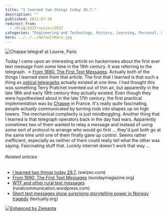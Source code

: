 ```yaml
---
title: "I learned two things today 30.7."
description: ""
published: 2011-07-30
redirect_from:
  - /blog/2037/swizec/2037
categories: "Engineering and Technology, History, Learning, Personal, Semaphore line, Telegraphy, Text messaging"
hero: ../../../defaultHero.jpg
---
```


![Chappe telegraf at Louvre, Paris](http://swizec.com/blog/wp-content/uploads/2011/07/300px-Chappe_telegraf1.jpg "Chappe telegraf at Louvre, Paris")

Today I came upon an interesting article on hackernews about the first ever text message from some time in the 19th century. It was referring to the telegraph. -> [From 1890: The First Text Messages](http://sundaymagazine.org/2010/08/from-1890-the-first-text-messages/). Actually both of the things I learned stem from that article. The first that I learned is that such a thing as [optical telegraphs](http://en.wikipedia.org/wiki/Semaphore_line) actually existed at one time. I had thought this was something Terry Pratchet invented out of thin air, but apparently in the late 18th and early 19th century they actually existed. Even though they were hypothesised about in the late 17th century, the first practical implementation was by [Chappe](http://en.wikipedia.org/wiki/Claude_Chappe "Claude Chappe") in France. It's really quite fascinating, people _actually_ communicated by turning rods into shapes up on high towers. The mechanical complexity is just mindboggling. Another thing that I learned is that telegraph operators back in the day had wars. Apparently sometimes two of them wanted to relay a message and instead of using some sort of protocol to arrange who would go first ... they'd just both go at the same time until one of them finally gave up control. Seems rather inefficient, especially as neither of them could really tell what the other was saying. Fascinating stuff that. Luckily internet doesn't work that way ...

###### Related articles

- [I learned two things today 29.7.](http://swizec.com/blog/i-learned-two-things-today-29-7/swizec/2022) (swizec.com)
- [From 1890: The First Text Messages](http://sundaymagazine.org/2010/08/from-1890-the-first-text-messages/) (sundaymagazine.org)
- [WTF and other rural text messages](http://ruralcommunication.wordpress.com/2011/07/30/wtf-and-other-rural-text-messages/) (ruralcommunication.wordpress.com)
- [Short text messages show surprising storytelling power in Norway tragedy](http://www.textually.org/textually/archives/2011/07/029102.htm) (textually.org)

[![Enhanced by Zemanta](http://img.zemanta.com/zemified_e.png?x-id=9ae04d84-203e-48aa-8660-8ee9d01934b6)](http://www.zemanta.com/ "Enhanced by Zemanta")
